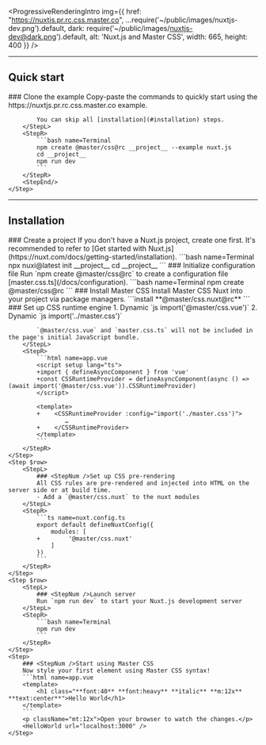 
<ProgressiveRenderingIntro img={{
    href: "https://nuxtjs.pr.rc.css.master.co",
    ...require('~/public/images/nuxtjs-dev.png').default,
    dark: require('~/public/images/nuxtjs-dev@dark.png').default,
    alt: 'Nuxt.js and Master CSS',
    width: 665, height: 400 }} />

---

## Quick start
<StepSection>
    <Step $row>
        <StepL>
            ### <StepNum />Clone the example
            Copy-paste the commands to quickly start using the https://nuxtjs.pr.rc.css.master.co example.

            You can skip all [installation](#installation) steps.
        </StepL>
        <StepR>
            ```bash name=Terminal
            npm create @master/css@rc __project__ --example nuxt.js
            cd __project__
            npm run dev
            ```
        </StepR>
        <StepEnd/>
    </Step>
</StepSection>

---

## Installation

<StepSection>
    <Step $row>
        <StepL>
            ### <StepNum />Create a project
            If you don't have a Nuxt.js project, create one first. It's recommended to refer to [Get started with Nuxt.js](https://nuxt.com/docs/getting-started/installation).
        </StepL>
        <StepR>
            ```bash name=Terminal
            npx nuxi@latest init __project__
            cd __project__
            ```
        </StepR>
    </Step>
    <Step $row>
        <StepL>
            ### <StepNum />Initialize configuration file
            Run `npm create @master/css@rc` to create a configuration file [master.css.ts](/docs/configuration).
        </StepL>
        <StepR>
            ```bash name=Terminal
            npm create @master/css@rc
            ```
        </StepR>
    </Step>
    <Step $row>
        <StepL>
            ### <StepNum />Install Master CSS
            Install Master CSS Nuxt into your project via package managers.
        </StepL>
        <StepR>
            ```install
            **@master/css.nuxt@rc**
            ```
        </StepR>
    </Step>
    <Step $row>
        <StepL>
            ### <StepNum />Set up CSS runtime engine
            1. Dynamic `js import('@master/css.vue')`
            2. Dynamic `js import('../master.css')`

            `@master/css.vue` and `master.css.ts` will not be included in the page's initial JavaScript bundle.
        </StepL>
        <StepR>
            ```html name=app.vue
            <script setup lang="ts">
            +import { defineAsyncComponent } from 'vue'
            +const CSSRuntimeProvider = defineAsyncComponent(async () => (await import('@master/css.vue')).CSSRuntimeProvider)
            </script>

            <template>
            +    <CSSRuntimeProvider :config="import('./master.css')">
                    …
            +    </CSSRuntimeProvider>
            </template>
            ```
        </StepR>
    </Step>
    <Step $row>
        <StepL>
            ### <StepNum />Set up CSS pre-rendering
            All CSS rules are pre-rendered and injected into HTML on the server side or at build time.
            - Add a `@master/css.nuxt` to the nuxt modules
        </StepL>
        <StepR>
            ```ts name=nuxt.config.ts
            export default defineNuxtConfig({
                modules: [
            +        '@master/css.nuxt'
                ]
            })
            ```
        </StepR>
    </Step>
    <Step $row>
        <StepL>
            ### <StepNum />Launch server
            Run `npm run dev` to start your Nuxt.js development server
        </StepL>
        <StepR>
            ```bash name=Terminal
            npm run dev
            ```
        </StepR>
    </Step>
    <Step>
        ### <StepNum />Start using Master CSS
        Now style your first element using Master CSS syntax!
        ```html name=app.vue
        <template>
            <h1 class="**font:40** **font:heavy** **italic** **m:12x** **text:center**">Hello World</h1>
        </template>
        ```
        <p className="mt:12x">Open your browser to watch the changes.</p>
        <HelloWorld url="localhost:3000" />
    </Step>
</StepSection>
